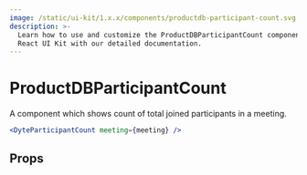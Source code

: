 ```yaml
---
image: /static/ui-kit/1.x.x/components/productdb-participant-count.svg
description: >-
  Learn how to use and customize the ProductDBParticipantCount component in ProductDB's
  React UI Kit with our detailed documentation.
---
```


# ProductDBParticipantCount

A component which shows count of total joined participants in a meeting.

```jsx live
<DyteParticipantCount meeting={meeting} />
```

## Props

<PropsTable of="productdb-participant-count" />

<head>
  <title>React UI Kit ProductDBParticipantCount</title>
</head>

